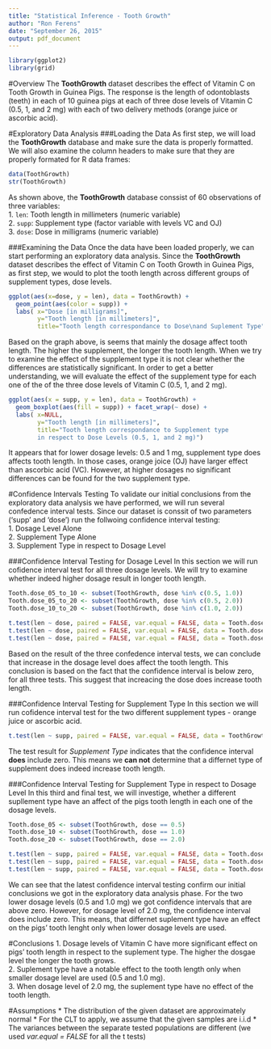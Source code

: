 ```yaml
---
title: "Statistical Inference - Tooth Growth"
author: "Ron Ferens"
date: "September 26, 2015"
output: pdf_document
---
```


```r
library(ggplot2)
library(grid)
```


#Overview
The **ToothGrowth** dataset describes the effect of Vitamin C on Tooth Growth in Guinea Pigs. The response is the length of odontoblasts (teeth) in each of 10 guinea pigs at each of three dose levels of Vitamin C (0.5, 1, and 2 mg) with each of two delivery methods (orange juice or ascorbic acid).

#Exploratory Data Analysis
###Loading the Data
As first step, we will load the **ToothGrowth** database and make sure the data is properly formatted. We will also examine the column headers to make sure that they are properly formated for R data frames:

```r
data(ToothGrowth)
str(ToothGrowth)
```

As shown above, the **ToothGrowth** database conssist of 60 observations of three variables:  
1. `len`: Tooth length in millimeters (numeric variable)  
2. `supp`: Supplement type (factor variable with levels VC and OJ)  
3. `dose`: Dose in milligrams (numeric variable)  

###Examining the Data
Once the data have been loaded properly, we can start performing an exploratory data analysis.
Since the **ToothGrowth** dataset describes the effect of Vitamin C on Tooth Growth in Guinea Pigs, as first step, we would to plot the tooth length across different groups of supplement types, dose levels.

```r
ggplot(aes(x=dose, y = len), data = ToothGrowth) +
  geom_point(aes(color = supp)) +
  labs( x="Dose [in milligrams]",
        y="Tooth length [in millimeters]",
        title="Tooth length correspondance to Dose\nand Suplement Type")

```

Based on the graph above, is seems that mainly the dosage affect tooth length. The higher the supplement, the longer the tooth length. When we try to examine the effect of the supplement type it is not clear whether the differences are statistically significant. In order to get a better understanding, we will evaluate the effect of the supplement type for each one of the of the three dose levels of Vitamin C (0.5, 1, and 2 mg).

```r
ggplot(aes(x = supp, y = len), data = ToothGrowth) +
  geom_boxplot(aes(fill = supp)) + facet_wrap(~ dose) +
  labs( x=NULL,
        y="Tooth length [in millimeters]", 
        title="Tooth length correspondance to Supplement type
        in respect to Dose Levels (0.5, 1, and 2 mg)")
```

It appears that for lower dosage levels: 0.5 and 1 mg, supplement type does  affects tooth length. In those cases, orange joice (OJ) have larger effect than ascorbic acid (VC). However, at higher dosages no significant differences can be found for the two supplement type.

#Confidence Intervals Testing
To validate our initial conclusions from the exploratory data analysis we have performed, we will run several confedence interval tests. Since our dataset is conssit of two parameters ('supp' and 'dose') run the follwoing confidence interval testing:  
1. Dosage Level Alone  
2. Supplement Type Alone  
3. Supplement Type in respect to Dosage Level  

###Confidence Interval Testing for Dosage Level
In this section we will run cofidence interval test for all three dosage levels. We will try to examine whether indeed higher dosage result in longer tooth length.

```r
Tooth.dose_05_to_10 <- subset(ToothGrowth, dose %in% c(0.5, 1.0))
Tooth.dose_05_to_20 <- subset(ToothGrowth, dose %in% c(0.5, 2.0))
Tooth.dose_10_to_20 <- subset(ToothGrowth, dose %in% c(1.0, 2.0))

t.test(len ~ dose, paired = FALSE, var.equal = FALSE, data = Tooth.dose_05_to_10)
t.test(len ~ dose, paired = FALSE, var.equal = FALSE, data = Tooth.dose_05_to_20)
t.test(len ~ dose, paired = FALSE, var.equal = FALSE, data = Tooth.dose_10_to_20)
```

Based on the result of the three confedence interval tests, we can conclude that increase in the dosage level does affect the tooth length. This conclusion is based on the fact that the confidence interval is below zero, for all three tests. This suggest that increacing the dose does increase tooth length.

###Confidence Interval Testing for Supplement Type
In this section we will run cofidence interval test for the two different supplement types - orange juice or ascorbic acid.

```r
t.test(len ~ supp, paired = FALSE, var.equal = FALSE, data = ToothGrowth)
```

The test result for  *Supplement Type* indicates that the confidence interval  **does** include zero. This means we **can not** determine that a differnet type of supplement does indeed increase tooth length.

###Confidence Interval Testing for Supplement Type in respect to Dosage Level
In this third and final test, we will investige, whether a different supllement type have an affect of the pigs tooth length in each one of the dosage levels.

```r
Tooth.dose_05 <- subset(ToothGrowth, dose == 0.5)
Tooth.dose_10 <- subset(ToothGrowth, dose == 1.0)
Tooth.dose_20 <- subset(ToothGrowth, dose == 2.0)

t.test(len ~ supp, paired = FALSE, var.equal = FALSE, data = Tooth.dose_05)
t.test(len ~ supp, paired = FALSE, var.equal = FALSE, data = Tooth.dose_10)
t.test(len ~ supp, paired = FALSE, var.equal = FALSE, data = Tooth.dose_20)
```

We can see that the latest confidence interval testing confirm our initial conclusions we got in the exploratory data analysis phase. For the two lower dosage levels (0.5 and 1.0 mg) we got confidence intervals that are above zero. However, for dosage level of 2.0 mg, the confidence interval does include zero. This means, that differnet suplement type have an effect on the pigs' tooth lenght only when lower dosage levels are used.

#Conclusions
1. Dosage levels of Vitamin C have more significant effect on pigs' tooth length in respect to the suplement type. The higher the dosgae level the longer the tooth grows.  
2. Suplement type have a notable effect to the tooth length only when smaller dosage level are used (0.5 and 1.0 mg).  
3. When dosage level of 2.0 mg, the suplement type have no effect of the tooth length.

#Assumptions
* The distribution of the given dataset are approximately normal
* For the CLT to apply, we assume that the given samples are i.i.d
* The variances between the separate tested populations  are different (we used *var.equal = FALSE* for all the t tests)